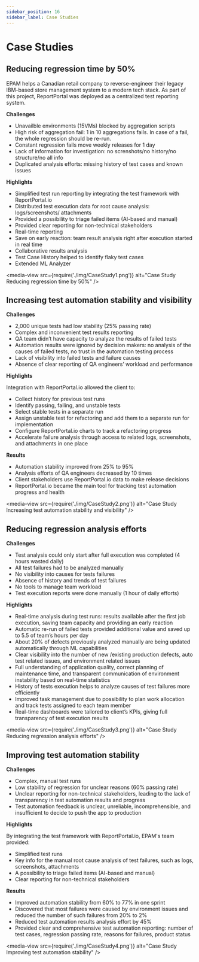 ```yaml
---
sidebar_position: 16
sidebar_label: Case Studies
---
```


# Case Studies

## Reducing regression time by 50%

EPAM helps a Canadian retail company to reverse-engineer their legacy IBM-based store management system to a modern tech stack. As part of this project, ReportPortal was deployed as a centralized test reporting system.

**Challenges**

- Unavailble environments (15VMs) blocked by aggregation scripts
- High risk of aggregation fail: 1 in 10 aggregations fails. In case of a fail, the whole regression should be re-run.
- Constant regression fails move weekly releases for 1 day
- Lack of information for investigation: no screnshots/no history/no structure/no all info
- Duplicated analysis efforts: missing history of test cases and known issues

**Highlights**

- Simplified test run reporting by integrating the test framework with ReportPortal.io
- Distributed test execution data for root cause analysis: logs/screenshots/ attachments
- Provided a possibility to triage failed items (AI-based and manual)
- Provided clear reporting for non-technical stakeholders
- Real-time reporting
- Save on early reaction: team result analysis right after execution started in real time
- Collaborative results analysis
- Test Case History helped to identify flaky test cases
- Extended ML Analyzer

<media-view src={require('./img/CaseStudy1.png')} alt="Case Study Reducing regression time by 50%" />

## Increasing test automation stability and visibility

**Challenges**

- 2,000 unique tests had low stability (25% passing rate)
- Complex and inconvenient test results reporting
- QA team didn’t have capacity to analyze the results of failed tests
- Automation results were ignored by decision makers: no analysis of the causes of failed tests, no trust in the automation testing process
- Lack of visibility into failed tests and failure causes
- Absence of clear reporting of QA engineers’ workload and performance

**Highlights**

Integration with ReportPortal.io allowed the client to:

- Collect history for previous test runs
- Identify passing, failing, and unstable tests
- Select stable tests in a separate run
- Assign unstable test for refactoring and add them to a separate run for implementation
- Configure ReportPortal.io charts to track a refactoring progress
- Accelerate failure analysis through access to related logs, screenshots, and attachments in one place

**Results**

- Automation stability improved from 25% to 95%
- Analysis efforts of QA engineers decreased by 10 times
- Client stakeholders use ReportPortal.io data to make release decisions
- ReportPortal.io became the main tool for tracking test automation progress and health

<media-view src={require('./img/CaseStudy2.png')} alt="Case Study Increasing test automation stability and visibility" />


## Reducing regression analysis efforts

**Challenges**

- Test analysis could only start after full execution was completed (4 hours wasted daily)
- All test failures had to be analyzed manually
- No visibility into causes for tests failures
- Absence of history and trends of test failures
- No tools to manage team workload
- Test execution reports were done manually (1 hour of daily efforts)

**Highlights**

- Real-time analysis during test runs: results available after the first job execution, saving team capacity and providing an early reaction
- Automatic re-run of failed tests provided additional value and saved up to 5.5 of team’s hours per day
- About 20% of defects previously analyzed manually are being updated automatically through ML capabilities
- Clear visibility into the number of new /existing production defects, auto test related issues, and environment related issues
- Full understanding of application quality, correct planning of maintenance time, and transparent communication of environment instability based on real-time statistics
- History of tests execution helps to analyze causes of test failures more efficiently
- Improved task management due to possibility to plan work allocation and track tests assigned to each team member
- Real-time dashboards were tailored to client’s KPIs, giving full transparency of test execution results

<media-view src={require('./img/CaseStudy3.png')} alt="Case Study Reducing regression analysis efforts" />


## Improving test automation stability

**Challenges**

- Complex, manual test runs
- Low stability of regression for unclear reasons (60% passing rate)
- Unclear reporting for non-technical stakeholders, leading to the lack of transparency in test automation results and progress
- Test automation feedback is unclear, unreliable, incomprehensible, and insufficient to decide to push the app to production

**Highlights**

By integrating the test framework with ReportPortal.io, EPAM's team provided:

- Simplified test runs
- Key info for the manual root cause analysis of test failures, such as logs, screenshots, attachments
- A possibility to triage failed items (AI-based and manual)
- Clear reporting for non-technical stakeholders

**Results**

- Improved automation stability from 60% to 77% in one sprint
- Discovered that most failures were caused by environment issues and reduced the number of such failures from 20% to 2%
- Reduced test automation results analysis effort by 45%
- Provided clear and comprehensive test automation reporting: number of test cases, regression passing rate, reasons for failures, product status

<media-view src={require('./img/CaseStudy4.png')} alt="Case Study Improving test automation stability" />
